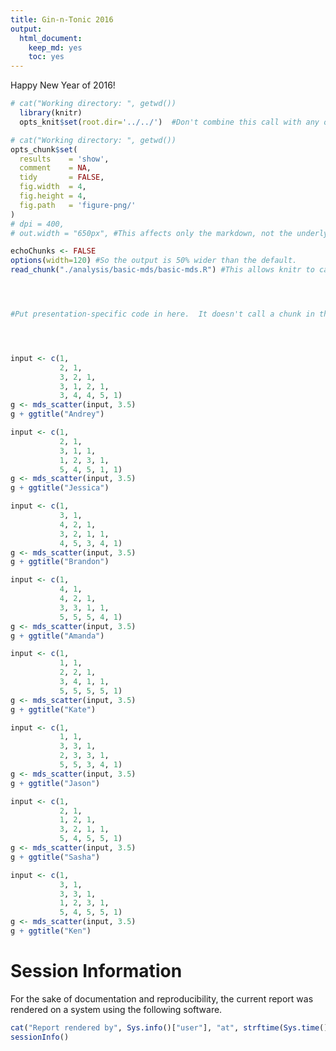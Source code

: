 ```yaml
---
title: Gin-n-Tonic 2016
output:
  html_document:
    keep_md: yes
    toc: yes
---
```


Happy New Year of 2016!

<!--  Set the working directory to the repository's base directory; this assumes the report is nested inside of two directories.-->
```r
# cat("Working directory: ", getwd())
  library(knitr)
  opts_knit$set(root.dir='../../')  #Don't combine this call with any other chunk -especially one that uses file paths.
```

<!-- Set the report-wide options, and point to the external code file. -->
```r
# cat("Working directory: ", getwd())
opts_chunk$set(
  results    = 'show', 
  comment    = NA, 
  tidy       = FALSE,
  fig.width  = 4, 
  fig.height = 4, 
  fig.path   = 'figure-png/'
)
# dpi = 400,
# out.width = "650px", #This affects only the markdown, not the underlying png file.  The height will be scaled appropriately.

echoChunks <- FALSE
options(width=120) #So the output is 50% wider than the default.
read_chunk("./analysis/basic-mds/basic-mds.R") #This allows knitr to call chunks tagged in the underlying *.R file.
```

<!-- Load the sources.  Suppress the output when loading sources. --> 
```r
```

<!-- Load 'sourced' R files.  Suppress the output when loading packages. --> 
```r
```

<!-- Load any global functions and variables declared in the R file.  Suppress the output. --> 
```r
```

<!-- Declare any global functions specific to a Rmd output.  Suppress the output. --> 
```r
#Put presentation-specific code in here.  It doesn't call a chunk in the codebehind file.
```

<!-- Load the datasets.   -->
```r
```

<!-- Tweak the datasets.   -->
```r
```


```r
```


```r
input <- c(1,
           2, 1,
           3, 2, 1,
           3, 1, 2, 1,
           3, 4, 4, 5, 1)
g <- mds_scatter(input, 3.5)
g + ggtitle("Andrey")
```




```r
input <- c(1,
           2, 1,
           3, 1, 1,
           1, 2, 3, 1,
           5, 4, 5, 1, 1)
g <- mds_scatter(input, 3.5)
g + ggtitle("Jessica")
```


```r
input <- c(1,
           3, 1,
           4, 2, 1,
           3, 2, 1, 1,
           4, 5, 3, 4, 1)
g <- mds_scatter(input, 3.5)
g + ggtitle("Brandon")
```


```r
input <- c(1,
           4, 1,
           4, 2, 1,
           3, 3, 1, 1,
           5, 5, 5, 4, 1)
g <- mds_scatter(input, 3.5)
g + ggtitle("Amanda")
```


```r
input <- c(1,
           1, 1,
           2, 2, 1,
           3, 4, 1, 1,
           5, 5, 5, 5, 1)
g <- mds_scatter(input, 3.5)
g + ggtitle("Kate")
```


```r
input <- c(1,
           1, 1,
           3, 3, 1,
           2, 3, 3, 1,
           5, 5, 3, 4, 1)
g <- mds_scatter(input, 3.5)
g + ggtitle("Jason")
```


```r
input <- c(1,
           2, 1,
           1, 2, 1,
           3, 2, 1, 1,
           5, 4, 5, 5, 1)
g <- mds_scatter(input, 3.5)
g + ggtitle("Sasha")
```

```r
input <- c(1,
           3, 1,
           3, 3, 1,
           1, 2, 3, 1,
           5, 4, 5, 5, 1)
g <- mds_scatter(input, 3.5)
g + ggtitle("Ken")
```

# Session Information
For the sake of documentation and reproducibility, the current report was rendered on a system using the following software.

```r
cat("Report rendered by", Sys.info()["user"], "at", strftime(Sys.time(), "%Y-%m-%d, %H:%M %z"))
sessionInfo()
```
